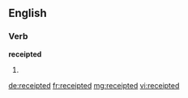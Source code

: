 ==English==

===Verb===
'''receipted'''

# {{past of|[[receipt]]}}

[[de:receipted]]
[[fr:receipted]]
[[mg:receipted]]
[[vi:receipted]]